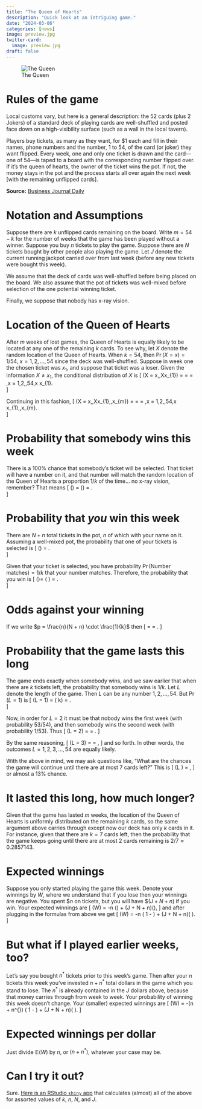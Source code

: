 ```yaml
---
title: "The Queen of Hearts"
description: "Quick look at an intriguing game."
date: "2024-03-06"
categories: [news]
image: preview.jpg
twitter-card: 
  image: preview.jpg
draft: false
---
```


![The Queen](preview.jpg "The Queen of Hearts"){.preview-image}

# Rules of the game

Local customs vary, but here is a general description: the 52 cards (plus 2 Jokers) of a standard deck of playing cards are well-shuffled and posted face down on a high-visibility surface (such as a wall in the local tavern).

Players buy tickets, as many as they want, for \$1 each and fill in their names, phone numbers and the number, 1 to 54, of the card (or joker) they want flipped. Every week, one and only one ticket is drawn and the card---one of 54---is taped to a board with the corresponding number flipped over. If it’s the queen of hearts, the owner of the ticket wins the pot. If not, the money stays in the pot and the process starts all over again the next week \[with the remaining unflipped cards\].

**Source:** [Business Journal Daily](http://businessjournaldaily.com/barry-dyngles-finds-queen-of-hearts-quite-a-draw/)

# Notation and Assumptions

Suppose there are $k$ unflipped cards remaining on the board. Write $m = 54 - k$ for the number of weeks that the game has been played without a winner. Suppose you buy $n$ tickets to play the game. Suppose there are $N$ tickets bought by other people also playing the game. Let $J$ denote the current running jackpot carried over from last week (before any new tickets were bought this week).

We assume that the deck of cards was well-shuffled before being placed on the board. We also assume that the pot of tickets was well-mixed before selection of the one potential winning ticket.

Finally, we suppose that nobody has x-ray vision.

# Location of the Queen of Hearts

After $m$ weeks of lost games, the Queen of Hearts is equally likely to be located at any one of the remaining $k$ cards. To see why, let $X$ denote the random location of the Queen of Hearts. When $k = 54$, then $\Pr(X=x) = 1/54$, $x = 1,2,\ldots,54$ since the deck was well-shuffled. Suppose in week one the chosen ticket was $x_{1}$, and suppose that ticket was a loser. Given the information $X \neq x_{1}$, the conditional distribution of $X$ is \[ \Pr(X = x,\vert,X\neq x\_{1}) = \frac{\Pr(X = x)}{\Pr(X \neq x_{1})} = \frac{1/54}{53/54} = \frac{1}{53},\quad x = 1,2,\ldots,54,\quad x \neq x\_{1}.\
\]

Continuing in this fashion, \[ \Pr(X = x,\vert,X\neq x\_{1},\ldots,x\_{m}) = \frac{\Pr(X = x)}{\Pr(X \neq
x_{1},\ldots,x_{m})} = \frac{1/54}{(54 - m)/54} = \frac{1}{k},\quad x = 1,2,\ldots,54,\quad x \neq x\_{1},\ldots,x\_{m}.\
\]

# Probability that somebody wins this week

There is a 100% chance that somebody's ticket will be selected. That ticket will have a number on it, and that number will match the random location of the Queen of Hearts a proportion $1/k$ of the time$\ldots$ no x-ray vision, remember? That means \[ \Pr(\text{Somebody wins}) = \Pr(\text{Number matches}) = \frac{1}{k}.\
\]

# Probability that *you* win this week

There are $N + n$ total tickets in the pot, $n$ of which with your name on it. Assuming a well-mixed pot, the probability that one of your tickets is selected is \[ \Pr(\text{Your ticket selected}) = \frac{n}{N + n}.\
\]

Given that your ticket is selected, you have probability $\Pr(\text{Number matches}) = 1/k$ that your number matches. Therefore, the probability that you win is \[ \Pr(\text{You
win})= \Pr(\text{Your ticket selected} \cap \text{Number matches}) = \frac{n}{k(N + n)}.\
\]

# Odds against your winning

If we write $p = \frac{n}{N + n} \cdot \frac{1}{k}$ then \[\text{Odds
against you} = \frac{1 - p}{p} = \frac{kN + (k - 1)n}{n}. \]

# Probability that the game lasts this long

The game ends exactly when somebody wins, and we saw earlier that when there are $k$ tickets left, the probability that somebody wins is $1/k$. Let $L$ denote the length of the game. Then $L$ can be any number $1,2,\ldots,54$. But $\Pr(L = 1)$ is \[ \Pr(L = 1) = \Pr( \text{Somebody wins
when }k\text{ is 54}) = \frac{1}{54}.\
\]

Now, in order for $L = 2$ it must be that nobody wins the first week (with probability $53/54$), and then somebody wins the second week (with probability $1/53$). Thus \[ \Pr(L = 2) = \frac{53}{54}\cdot \frac{1}{53} = \frac{1}{54}. \]

By the same reasoning, \[ \Pr(L = 3) = \frac{53}{54}\cdot \frac{52}{53} \cdot \frac{1}{52} = \frac{1}{54}, \] and so forth. In other words, the outcomes $L = 1,2,3,\ldots,54$ are equally likely.

With the above in mind, we may ask questions like, "What are the chances the game will continue until there are at most 7 cards left?" This is \[ \Pr(L \geq 48) = \frac{7}{54} \approx 0.1296296, \] or almost a 13% chance.

# It lasted this long, how much longer?

Given that the game has lasted $m$ weeks, the location of the Queen of Hearts is uniformly distributed on the remaining $k$ cards, so the same argument above carries through except now our deck has only $k$ cards in it. For instance, given that there are $k = 7$ cards left, then the probability that the game keeps going until there are at most 2 cards remaining is $2/7 \approx 0.2857143$.

# Expected winnings

Suppose you only started playing the game this week. Denote your winnings by $W$, where we understand that if you lose then your winnings are negative. You spent $\$n$ on tickets, but you will have $\$(J + N + n)$ if you win. Your expected winnings are \[ \mathbb{E}(W) = -n \Pr(\text{Lose}) + (J + N + n)\Pr(\text{Win}), \] and after plugging in the formulas from above we get \[ \mathbb{E}(W) = -n \left( 1 - \frac{n}{k(N + n)}\right) + (J + N + n)\left( \frac{n}{k(N + n)} \right). \]

# But what if I played earlier weeks, too?

Let's say you bought $n^{\ast}$ tickets prior to this week's game. Then after your $n$ tickets this week you've invested $n + n^{\ast}$ total dollars in the game which you stand to lose. The $n^{\ast}$ is already contained in the $J$ dollars above, because that money carries through from week to week. Your probability of winning this week doesn't change. Your (smaller) expected winnings are \[ \mathbb{E}(W) = -(n + n\^{\ast}) \left( 1 - \frac{n}{k(N + n)}\right) + (J + N + n)\left( \frac{n}{k(N + n)} \right). \]

# Expected winnings per dollar

Just divide $\mathbb{E}(W)$ by $n$, or $(n + n^{\ast})$, whatever your case may be.

# Can I try it out?

Sure. [Here is an RStudio `shiny` app](https://github.com/gjkerns/queenOfHearts) that calculates (almost) all of the above for assorted values of $k$, $n$, $N$, and $J$.
